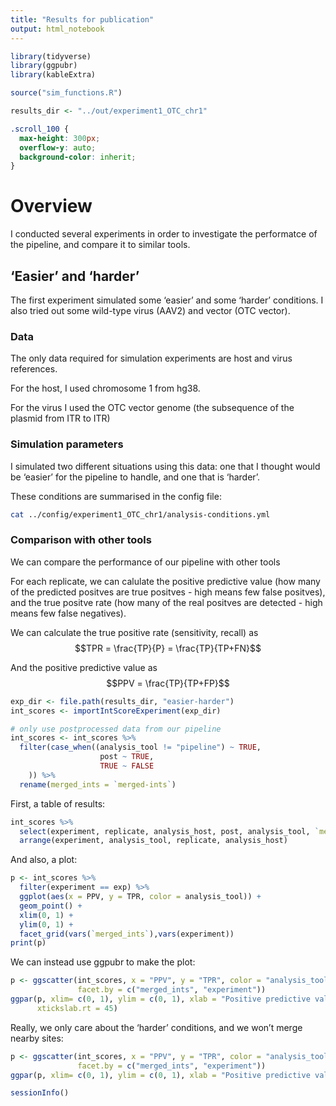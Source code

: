 ```yaml
---
title: "Results for publication"
output: html_notebook
---
```



```r
library(tidyverse)
library(ggpubr)
library(kableExtra)

source("sim_functions.R")

results_dir <- "../out/experiment1_OTC_chr1"
```

```css
.scroll_100 {
  max-height: 300px;
  overflow-y: auto;
  background-color: inherit;
}
```


# Overview
I conducted several experiments in order to investigate the performatce of the pipeline, and compare it to similar tools.

## 'Easier' and 'harder'

The first experiment simulated some 'easier' and some 'harder' conditions.  I also tried out some wild-type virus (AAV2) and vector (OTC vector).

### Data
The only data required for simulation experiments are host and virus references.  

For the host, I used chromosome 1 from hg38.   

For the virus I used the OTC vector genome (the subsequence of the plasmid from ITR to ITR)

### Simulation parameters

I simulated two different situations using this data: one that I thought would be 'easier' for the pipeline to handle, and one that is 'harder'.

These conditions are summarised in the config file:

```bash
cat ../config/experiment1_OTC_chr1/analysis-conditions.yml
```


### Comparison with other tools

We can compare the performance of our pipeline with other tools

For each replicate, we can calulate the positive predictive value (how many of the predicted positves are true positves - high means few false positves), and the true positve rate (how many of the real positves are detected - high means few false negatives).


We can calculate the true positive rate (sensitivity, recall) as
$$TPR = \frac{TP}{P} = \frac{TP}{TP+FN}$$

And the positive predictive value as
$$PPV = \frac{TP}{TP+FP}$$

```r
exp_dir <- file.path(results_dir, "easier-harder")
int_scores <- importIntScoreExperiment(exp_dir) 

# only use postprocessed data from our pipeline
int_scores <- int_scores %>% 
  filter(case_when((analysis_tool != "pipeline") ~ TRUE,
                    post ~ TRUE,
                    TRUE ~ FALSE
    )) %>% 
  rename(merged_ints = `merged-ints`)
```

First, a table of results:
```r
int_scores %>% 
  select(experiment, replicate, analysis_host, post, analysis_tool, `merged_ints`, TPR, PPV, tp:fn) %>% 
  arrange(experiment, analysis_tool, replicate, analysis_host) 
```

And also, a plot:
```r
p <- int_scores %>% 
  filter(experiment == exp) %>% 
  ggplot(aes(x = PPV, y = TPR, color = analysis_tool)) +
  geom_point() +
  xlim(0, 1) +
  ylim(0, 1) +
  facet_grid(vars(`merged_ints`),vars(experiment))
print(p)
```

We can instead use ggpubr to make the plot:


```r
p <- ggscatter(int_scores, x = "PPV", y = "TPR", color = "analysis_tool",
               facet.by = c("merged_ints", "experiment"))
ggpar(p, xlim= c(0, 1), ylim = c(0, 1), xlab = "Positive predictive value", ylab = "True positive rate",
      xtickslab.rt = 45)
```

Really, we only care about the 'harder' conditions, and we won't merge nearby sites:

```r
p <- ggscatter(int_scores, x = "PPV", y = "TPR", color = "analysis_tool",
               facet.by = c("merged_ints", "experiment"))
ggpar(p, xlim= c(0, 1), ylim = c(0, 1), xlab = "Positive predictive value", ylab = "True positive rate")
```





```r
sessionInfo()
```

